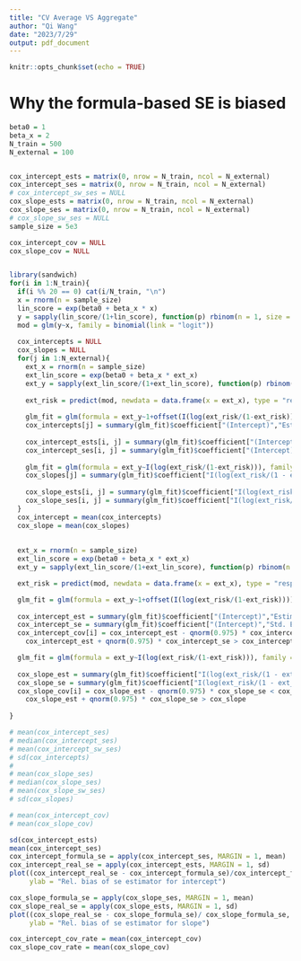 ```yaml
---
title: "CV Average VS Aggregate"
author: "Qi Wang"
date: "2023/7/29"
output: pdf_document
---
```


```r
knitr::opts_chunk$set(echo = TRUE)
```

# Why the formula-based SE is biased
```r
beta0 = 1
beta_x = 2
N_train = 500
N_external = 100


cox_intercept_ests = matrix(0, nrow = N_train, ncol = N_external)
cox_intercept_ses = matrix(0, nrow = N_train, ncol = N_external)
# cox_intercept_sw_ses = NULL
cox_slope_ests = matrix(0, nrow = N_train, ncol = N_external)
cox_slope_ses = matrix(0, nrow = N_train, ncol = N_external)
# cox_slope_sw_ses = NULL
sample_size = 5e3

cox_intercept_cov = NULL
cox_slope_cov = NULL


library(sandwich)
for(i in 1:N_train){
  if(i %% 20 == 0) cat(i/N_train, "\n")
  x = rnorm(n = sample_size)
  lin_score = exp(beta0 + beta_x * x)
  y = sapply(lin_score/(1+lin_score), function(p) rbinom(n = 1, size = 1, prob = p))
  mod = glm(y~x, family = binomial(link = "logit"))
  
  cox_intercepts = NULL
  cox_slopes = NULL
  for(j in 1:N_external){
    ext_x = rnorm(n = sample_size)
    ext_lin_score = exp(beta0 + beta_x * ext_x)
    ext_y = sapply(ext_lin_score/(1+ext_lin_score), function(p) rbinom(n = 1, size = 1, prob = p))
  
    ext_risk = predict(mod, newdata = data.frame(x = ext_x), type = "response")
  
    glm_fit = glm(formula = ext_y~1+offset(I(log(ext_risk/(1-ext_risk)))), family = binomial(link="logit"))
    cox_intercepts[j] = summary(glm_fit)$coefficient["(Intercept)","Estimate"]
    
    cox_intercept_ests[i, j] = summary(glm_fit)$coefficient["(Intercept)","Estimate"]
    cox_intercept_ses[i, j] = summary(glm_fit)$coefficient["(Intercept)","Std. Error"]
    
    glm_fit = glm(formula = ext_y~I(log(ext_risk/(1-ext_risk))), family = binomial(link="logit"))
    cox_slopes[j] = summary(glm_fit)$coefficient["I(log(ext_risk/(1 - ext_risk)))","Estimate"]
    
    cox_slope_ests[i, j] = summary(glm_fit)$coefficient["I(log(ext_risk/(1 - ext_risk)))","Estimate"]
    cox_slope_ses[i, j] = summary(glm_fit)$coefficient["I(log(ext_risk/(1 - ext_risk)))","Std. Error"]
  }
  cox_intercept = mean(cox_intercepts)
  cox_slope = mean(cox_slopes)
  
  
  ext_x = rnorm(n = sample_size)
  ext_lin_score = exp(beta0 + beta_x * ext_x)
  ext_y = sapply(ext_lin_score/(1+ext_lin_score), function(p) rbinom(n = 1, size = 1, prob = p))

  ext_risk = predict(mod, newdata = data.frame(x = ext_x), type = "response")

  glm_fit = glm(formula = ext_y~1+offset(I(log(ext_risk/(1-ext_risk)))), family = binomial(link="logit"))
 
  cox_intercept_est = summary(glm_fit)$coefficient["(Intercept)","Estimate"]
  cox_intercept_se = summary(glm_fit)$coefficient["(Intercept)","Std. Error"]
  cox_intercept_cov[i] = cox_intercept_est - qnorm(0.975) * cox_intercept_se < cox_intercept &
    cox_intercept_est + qnorm(0.975) * cox_intercept_se > cox_intercept

  glm_fit = glm(formula = ext_y~I(log(ext_risk/(1-ext_risk))), family = binomial(link="logit"))
  
  cox_slope_est = summary(glm_fit)$coefficient["I(log(ext_risk/(1 - ext_risk)))","Estimate"]
  cox_slope_se = summary(glm_fit)$coefficient["I(log(ext_risk/(1 - ext_risk)))","Std. Error"]
  cox_slope_cov[i] = cox_slope_est - qnorm(0.975) * cox_slope_se < cox_slope &
    cox_slope_est + qnorm(0.975) * cox_slope_se > cox_slope
  
}

# mean(cox_intercept_ses)
# median(cox_intercept_ses)
# mean(cox_intercept_sw_ses)
# sd(cox_intercepts)
# 
# mean(cox_slope_ses)
# median(cox_slope_ses)
# mean(cox_slope_sw_ses)
# sd(cox_slopes)

# mean(cox_intercept_cov)
# mean(cox_slope_cov)

sd(cox_intercept_ests)
mean(cox_intercept_ses)
cox_intercept_formula_se = apply(cox_intercept_ses, MARGIN = 1, mean)
cox_intercept_real_se = apply(cox_intercept_ests, MARGIN = 1, sd)
plot((cox_intercept_real_se - cox_intercept_formula_se)/cox_intercept_formula_se,
     ylab = "Rel. bias of se estimator for intercept")

cox_slope_formula_se = apply(cox_slope_ses, MARGIN = 1, mean)
cox_slope_real_se = apply(cox_slope_ests, MARGIN = 1, sd)
plot((cox_slope_real_se - cox_slope_formula_se)/ cox_slope_formula_se,
     ylab = "Rel. bias of se estimator for slope")

cox_intercept_cov_rate = mean(cox_intercept_cov)
cox_slope_cov_rate = mean(cox_slope_cov)
```